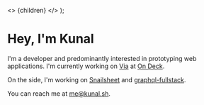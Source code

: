 
  <>
    <Head>
      <title>Home</title>
      <meta name="viewport" content="initial-scale=1.0, width=device-width" />
    </Head>
    {children}
  </>
);

# Hey, I'm Kunal

<SocialIcons />

I'm a developer and predominantly interested in prototyping web applications. I'm currently working on [Via](https://via.beondeck.com) at [On Deck](https://beondeck.com).

On the side, I'm working on [Snailsheet](https://snailsheet.com) and [graphql-fullstack](https://github.com/kunalgorithm/graphql-fullstack).

You can reach me at [me@kunal.sh](mailto:me@kunal.sh).
